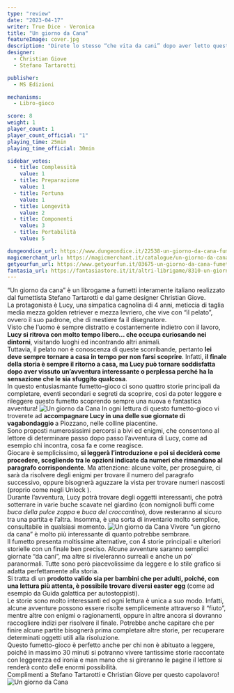 ```yaml
---
type: "review"
date: "2023-04-17"
writer: True Dice - Veronica
title: "Un giorno da Cana"
featureImage: cover.jpg
description: "Direte lo stesso “che vita da cani” dopo aver letto questo fumetto-gioco?"
designer:
  - Christian Giove
  - Stefano Tartarotti

publisher:
  - MS Edizioni

mechanisms:
  - Libro-gioco

score: 8
weight: 1
player_count: 1
player_count_official: "1"
playing_time: 25min
playing_time_official: 30min

sidebar_votes:
  - title: Complessità
    value: 1
  - title: Preparazione
    value: 1
  - title: Fortuna
    value: 1
  - title: Longevità
    value: 2
  - title: Componenti
    value: 3
  - title: Portabilità
    value: 5

dungeondice_url: https://www.dungeondice.it/22538-un-giorno-da-cana-fumetto-gioco.html
magicmerchant_url: https://magicmerchant.it/catalogue/un-giorno-da-cana-fumetto-gioco-47970/
getyourfun_url: https://www.getyourfun.it/03675-un-giorno-da-cana-fumetto-gioco-libri-game.html
fantasia_url: https://fantasiastore.it/it/altri-librigame/8310-un-giorno-da-cana-fumetto-gioco.html
---
```


<Setting>
  “Un giorno da cana” è un librogame a fumetti interamente italiano realizzato dal fumettista Stefano Tartarotti e dal game designer Christian Giove.<br />
La protagonista è Lucy, una simpatica cagnolina di 4 anni, meticcia di taglia media mezza golden retriever e mezza levriero, che vive con “il pelato”, ovvero il suo padrone, che di mestiere fa il disegnatore. <br />
Visto che l’uomo è sempre distratto e costantemente indietro con il lavoro, <strong>Lucy si ritrova con molto tempo libero… che occupa curiosando nei dintorni</strong>, visitando luoghi ed incontrando altri animali. <br />
Tuttavia, il pelato non è conoscenza di queste scorribande, pertanto <strong>lei deve sempre tornare a casa in tempo per non farsi scoprire</strong>. Infatti, <strong>il finale della storia è sempre il ritorno a casa, ma Lucy può tornare soddisfatta dopo aver vissuto un’avventura interessante o perplessa perché ha la sensazione che le sia sfuggito qualcosa</strong>.<br />
In questo entusiasmante fumetto-gioco ci sono quattro storie principali da completare, eventi secondari e segreti da scoprire, così da poter leggere e rileggere questo fumetto scoprendo sempre una nuova e fantastica avventura!

</Setting>

<img src="./game1.jpg" alt="Un giorno da Cana" />

<Rules>
 In ogni lettura di questo fumetto-gioco vi troverete ad <strong>accompagnare Lucy in una delle sue giornate di vagabondaggio </strong>a Piozzano, nelle colline piacentine.<br />
Sono proposti numerosissimi percorsi a bivi ed enigmi, che consentono al lettore di determinare passo dopo passo l’avventura di Lucy, come ad esempio chi incontra, cosa fa e come reagisce.<br />
Giocare è semplicissimo, <strong>si leggerà l’introduzione e poi si deciderà come procedere, scegliendo tra le opzioni indicate da numeri che rimandano al paragrafo corrispondente</strong>. Ma attenzione: alcune volte, per proseguire, ci sarà da risolvere degli enigmi per trovare il numero del paragrafo successivo, oppure bisognerà aguzzare la vista per trovare numeri nascosti (proprio come negli <Link to="/reviews/unlock-escape-adventures/"> Unlock </Link>).<br />
Durante l’avventura, Lucy potrà trovare degli oggetti interessanti, che potrà sotterrare in varie buche scavate nel giardino (con nomignoli buffi come <em>buca della pulce zoppa</em> e <em>buca del croccantino</em>), dove resteranno al sicuro tra una partita e l’altra. Insomma, è una sorta di inventario molto semplice, consultabile in qualsiasi momento.

</Rules>

<img src="./game2.jpg" alt="Un giorno da Cana" />

<Feedback>
  Vivere “un giorno da cana” è molto più interessante di quanto potrebbe sembrare. <br />
Il fumetto presenta moltissime alternative, con 4 storie principali e ulteriori storielle con un finale ben preciso. Alcune avventure saranno semplici giornate “da cani”, ma altre si riveleranno surreali e anche un po’ paranormali. Tutte sono però piacevolissime da leggere e lo stile grafico si adatta perfettamente alla storia. <br />
Si tratta di un <strong>prodotto valido sia per bambini che per adulti, poiché, con una lettura più attenta, è possibile trovare diversi easter egg</strong> (come ad esempio da Guida galattica per autostoppisti).<br />
Le storie sono molto interessanti ed ogni lettura è unica a suo modo. Infatti, alcune avventure possono essere risolte semplicemente attraverso il “fiuto”, mentre altre con enigmi o ragionamenti, oppure in altre ancora si dovranno raccogliere indizi per risolvere il finale. Potrebbe anche capitare che per finire alcune partite bisognerà prima completare altre storie, per recuperare determinati oggetti utili alla risoluzione. <br />
Questo fumetto-gioco è perfetto anche per chi non è abituato a leggere, poiché in massimo 30 minuti si potranno vivere tantissime storie raccontate con leggerezza ed ironia e man mano che si gireranno le pagine il lettore si renderà conto delle enormi possibilità. <br />
Complimenti a <Link to="/designers/stefano-tartarotti">Stefano Tartarotti</Link> e <Link to="/designers/christian-giove">Christian Giove</Link> per questo capolavoro!

</Feedback>

<img src="./game3.jpg" alt="Un giorno da Cana" />
